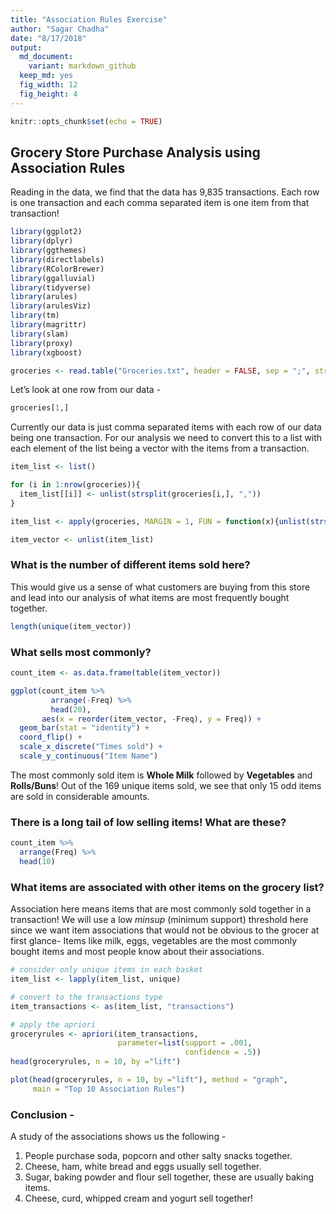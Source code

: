 ---
title: "Association Rules Exercise"
author: "Sagar Chadha"
date: "8/17/2018"
output: 
  md_document:
    variant: markdown_github
  keep_md: yes
  fig_width: 12
  fig_height: 4
---

```{r setup, include=FALSE}
knitr::opts_chunk$set(echo = TRUE)
```

## Grocery Store Purchase Analysis using Association Rules

Reading in the data, we find that the data has 9,835 transactions. Each row is one transaction and each comma separated item is one item from that transaction!

```{r, echo = FALSE, include = FALSE}
library(ggplot2)
library(dplyr)
library(ggthemes)
library(directlabels)
library(RColorBrewer)
library(ggalluvial)
library(tidyverse)
library(arules)
library(arulesViz)
library(tm) 
library(magrittr)
library(slam)
library(proxy)
library(xgboost)
```


```{r, echo = FALSE}
groceries <- read.table("Groceries.txt", header = FALSE, sep = ";", stringsAsFactors = FALSE)

```

 Let's look at one row from our data -

```{r}
groceries[1,]
```

Currently our data is just comma separated items with each row of our data being one transaction. For our analysis we need to convert this to a list with each element of the list being a vector with the items from a transaction.

```{r}
item_list <- list()

for (i in 1:nrow(groceries)){
  item_list[[i]] <- unlist(strsplit(groceries[i,], ","))
}

item_list <- apply(groceries, MARGIN = 1, FUN = function(x){unlist(strsplit(x, ","))})

item_vector <- unlist(item_list)
```

### What is the number of different items sold here?

This would give us a sense of what customers are buying from this store and lead into our analysis of what items are most frequently bought together.

```{r, echo = FALSE}
length(unique(item_vector))

```

### What sells most commonly?

```{r, echo = FALSE}
count_item <- as.data.frame(table(item_vector))

ggplot(count_item %>% 
         arrange(-Freq) %>% 
         head(20), 
       aes(x = reorder(item_vector, -Freq), y = Freq)) + 
  geom_bar(stat = "identity") + 
  coord_flip() +
  scale_x_discrete("Times sold") +
  scale_y_continuous("Item Name")
```

The most commonly sold item is **Whole Milk** followed by **Vegetables** and **Rolls/Buns**! Out of the 169 unique items sold, we see that only 15 odd items are sold in considerable amounts. 

### There is a long tail of low selling items! What are these?

```{r}
count_item %>%
  arrange(Freq) %>%
  head(10)

```

### What items are associated with other items on the grocery list? 

Association here means items that are most commonly sold together in a transaction! We will use a low _minsup_ (minimum support) threshold here since we want item associations that would not be obvious to the grocer at first glance- Items like milk, eggs, vegetables are the most commonly bought items and most people know about their associations.

```{r}
# consider only unique items in each basket
item_list <- lapply(item_list, unique)

# convert to the transactions type
item_transactions <- as(item_list, "transactions")

# apply the apriori
groceryrules <- apriori(item_transactions,
                        parameter=list(support = .001,
                                       confidence = .5))
head(groceryrules, n = 10, by ="lift")

plot(head(groceryrules, n = 10, by ="lift"), method = "graph", 
     main = "Top 10 Association Rules")
```

### Conclusion - 
A study of the associations shows us the following - <br>

1. People purchase soda, popcorn and other salty snacks together.
2. Cheese, ham, white bread and eggs usually sell together.
3. Sugar, baking powder and flour sell together, these are usually baking items.
4. Cheese, curd, whipped cream and yogurt sell together!